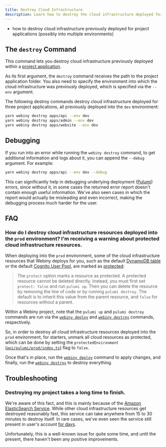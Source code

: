 ```yaml
---
title: Destroy Cloud Infrastructure
description: Learn how to destroy the cloud infrastructure deployed for your project applications, using the Webiny CLI.
---
```



<Alert type="success" title="What you’ll learn">

- how to destroy cloud infrastructure previously deployed for project applications (possibly into multiple environments)

</Alert>

<!-- ## The `destroy` command

To make it a bit easier for users that are just testing Webiny or want to quickly destroy all of the deployed cloud infrastructure, Webiny CLI provides the `destroy` command, which destroys all of the cloud infrastructure, deployed by the three applications that are by default included in a Webiny project.

To destroy all deployed cloud infrastructure, in your terminal of choice, and in your project root, execute the following command:

```
yarn webiny destroy
```

<Alert type="danger">

Although this may seem as a convenient way to get rid of everything that was previously deployed, be cautious when using this command. Once cloud infrastructure is destroyed, in most cases, it cannot be brought back, which means you could potentially loose your data, files, and similar.

</Alert>

### Different environments
The `destroy` command destroys the cloud infrastructure that was deployed into the `dev` environment by default. You can specify a different environment with the `--env` argument. For example, to destroy cloud infrastructure that was deployed into the `prod` environment, you can run the following command:

```
yarn webiny destroy --env prod
```
-->

## The `destroy` Command

This command lets you destroy cloud infrastructure previously deployed within a [project application](../../core-development-concepts/project-organization/project-applications-and-packages). <!-- This can be handy if you want to avoid completely destroying all cloud infrastructure that was deployed by the default project applications, which is what the shown `destroy` command does. -->

As its first argument, the `destroy` command receives the path to the project application folder. You also need to specify the environment into which the cloud infrastructure was previously deployed, which is specified via the `--env` argument.

<!-- Note that, unlike with the `destroy` command, the `--env` argument is not optional and it needs to be provided explicitly. -->

The following destroy commands destroy cloud infrastructure deployed for three project applications, all previously deployed into the `dev` environment:

```bash
yarn webiny destroy apps/api --env dev
yarn webiny destroy apps/admin --env dev
yarn webiny destroy apps/website --env dev
```

## Debugging

If you run into an error while running the `webiny destroy` command, to get additional information and logs about it, you can append the `--debug` argument. For example:

```bash
yarn webiny destroy apps/api --env dev --debug
```

This can significantly help in debugging underlying deployment ([Pulumi](../../infrastructure/pulumi-iac/iac-with-pulumi)) errors, since without it, in some cases the returned error report doesn't contain enough useful information. We've also seen cases in which the report would actually be misleading and even incorrect, making the debugging process much harder for the user.

## FAQ

### How do I destroy cloud infrastructure resources deployed into the `prod` environment? I'm receiving a warning about protected cloud infrastructure resources.

When deploying into the `prod` environment, some of the cloud infrastructure resources that Webiny deploys for you, such as the default [DynamoDB table](https://github.com/webiny/webiny-js/blob/next/packages/cwp-template-aws/template/api/pulumi/prod/dynamoDb.ts#L27) or the default [Cognito User Pool](https://github.com/webiny/webiny-js/blob/next/packages/cwp-template-aws/template/api/pulumi/prod/cognito.ts#L70), are marked as [protected](https://www.pulumi.com/docs/intro/concepts/resources/#protect):

> The `protect` option marks a resource as protected. A protected resource cannot be deleted directly. Instead, you must first set `protect: false` and run `pulumi up`. Then you can delete the resource by removing the line of code or by running `pulumi destroy`. The default is to inherit this value from the parent resource, and `false` for resources without a parent.

<Alert type="info">

Within a Webiny project, note that the `pulumi up` and `pulumi destroy` commands are run via the [`webiny deploy`](../../core-development-concepts/basics/project-deployment) and [`webiny destroy`](../../infrastructure/basics/destroy-cloud-infrastructure) commands, respectively.

</Alert>

So, in order to destroy all cloud infrastructure resources deployed into the `prod` environment, for starters, unmark all cloud resources as protected, which can be done by setting the `protectedEnvironment` [(`api/pulumi/prod/index.ts`)](https://github.com/webiny/webiny-js/blob/v5.27.0/packages/cwp-template-aws/template/ddb/api/pulumi/prod/index.ts#L22) flag to `false`.

Once that's in place, run the [`webiny deploy`](../../core-development-concepts/basics/project-deployment) command to apply changes, and finally, run the [`webiny destroy`](../../infrastructure/basics/destroy-cloud-infrastructure) to destroy everything.

## Troubleshooting

### Destroying my project takes a long time to finish.

We're aware of this fact, and this is mainly because of the [Amazon ElasticSearch Service](https://aws.amazon.com/elasticsearch-service/). While other cloud infrastructure resources get destroyed reasonably fast, this service can take anywhere from 15 to 30 minutes to destroy itself. In rare cases, we've even seen the service still present in user's account [for days](https://forums.aws.amazon.com/thread.jspa?threadID=233859).

Unfortunately, this is a well-known issue for quite some time, and until the present, there haven't been any positive improvements.
